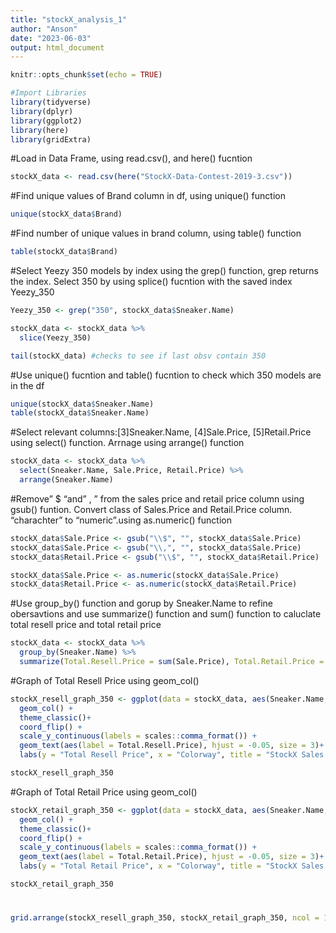 ```yaml
---
title: "stockX_analysis_1"
author: "Anson"
date: "2023-06-03"
output: html_document
---
```


```r
knitr::opts_chunk$set(echo = TRUE)

#Import Libraries
library(tidyverse)
library(dplyr)
library(ggplot2)
library(here)
library(gridExtra)

```

#Load in Data Frame, using read.csv(), and here() fucntion
```r
stockX_data <- read.csv(here("StockX-Data-Contest-2019-3.csv"))

```

#Find unique values of Brand column in df, using unique() function
```r
unique(stockX_data$Brand)

```

#Find number of unique values in brand column, using table() function
```r
table(stockX_data$Brand)

```

#Select Yeezy 350 models by index using the grep() function, grep returns the index. Select 350 by using splice() fucntion with the saved index Yeezy_350
```r
Yeezy_350 <- grep("350", stockX_data$Sneaker.Name)

stockX_data <- stockX_data %>%
  slice(Yeezy_350)

tail(stockX_data) #checks to see if last obsv contain 350

```

#Use unique() fucntion and table() fucntion to check which 350 models are in the df
```r
unique(stockX_data$Sneaker.Name)
table(stockX_data$Sneaker.Name)
```

#Select relevant columns:[3]Sneaker.Name, [4]Sale.Price, [5]Retail.Price using select() function. Arrnage using arrange() function
```r
stockX_data <- stockX_data %>%
  select(Sneaker.Name, Sale.Price, Retail.Price) %>%
  arrange(Sneaker.Name)

```

#Remove" $ "and" , " from the sales price and retail price column using gsub() funtion. Convert class of Sales.Price and Retail.Price column. "charachter" to "numeric".using as.numeric() function
```r

stockX_data$Sale.Price <- gsub("\\$", "", stockX_data$Sale.Price)
stockX_data$Sale.Price <- gsub("\\,", "", stockX_data$Sale.Price)
stockX_data$Retail.Price <- gsub("\\$", "", stockX_data$Retail.Price)

stockX_data$Sale.Price <- as.numeric(stockX_data$Sale.Price)
stockX_data$Retail.Price <- as.numeric(stockX_data$Retail.Price)

```

#Use group_by() function and gorup by Sneaker.Name to refine obersavtions and use summarize() function and sum() function to caluclate total resell price and total retail price
```r
stockX_data <- stockX_data %>%
  group_by(Sneaker.Name) %>%
  summarize(Total.Resell.Price = sum(Sale.Price), Total.Retail.Price = sum(Retail.Price))

```

#Graph of Total Resell Price using geom_col()
```r
stockX_resell_graph_350 <- ggplot(data = stockX_data, aes(Sneaker.Name, Total.Resell.Price))+
  geom_col() +
  theme_classic()+
  coord_flip() +
  scale_y_continuous(labels = scales::comma_format()) +
  geom_text(aes(label = Total.Resell.Price), hjust = -0.05, size = 3)+
  labs(y = "Total Resell Price", x = "Colorway", title = "StockX Sales 2019", subtitle = "Adidas Yeezy Boost 350") 

stockX_resell_graph_350
```
#Graph of Total Retail Price using geom_col()
```r
stockX_retail_graph_350 <- ggplot(data = stockX_data, aes(Sneaker.Name, Total.Retail.Price))+
  geom_col() +
  theme_classic()+
  coord_flip() +
  scale_y_continuous(labels = scales::comma_format()) +
  geom_text(aes(label = Total.Retail.Price), hjust = -0.05, size = 3)+
  labs(y = "Total Retail Price", x = "Colorway", title = "StockX Sales 2019", subtitle = "Adidas Yeezy Boost 350") 

stockX_retail_graph_350
```

#
```r
grid.arrange(stockX_resell_graph_350, stockX_retail_graph_350, ncol = 1)

```

